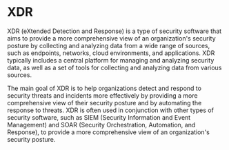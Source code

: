 # XDR

XDR (eXtended Detection and Response) is a type of security software that aims to provide a more comprehensive view of an organization's security posture by collecting and analyzing data from a wide range of sources, such as endpoints, networks, cloud environments, and applications. XDR typically includes a central platform for managing and analyzing security data, as well as a set of tools for collecting and analyzing data from various sources.

The main goal of XDR is to help organizations detect and respond to security threats and incidents more effectively by providing a more comprehensive view of their security posture and by automating the response to threats. XDR is often used in conjunction with other types of security software, such as SIEM (Security Information and Event Management) and SOAR (Security Orchestration, Automation, and Response), to provide a more comprehensive view of an organization's security posture.

